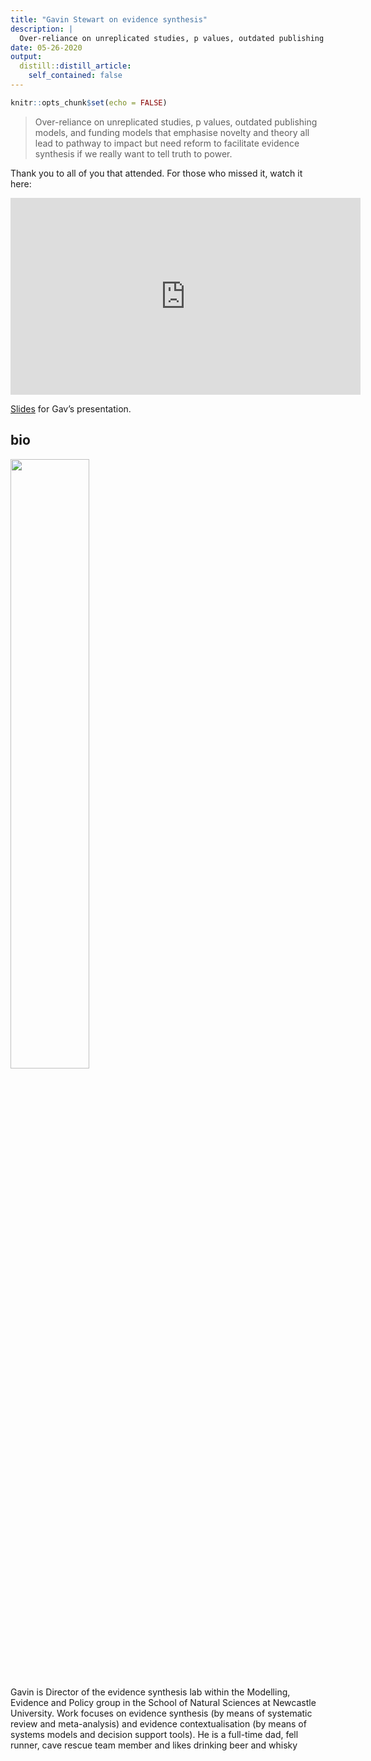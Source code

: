 ```yaml
---
title: "Gavin Stewart on evidence synthesis"
description: |
  Over-reliance on unreplicated studies, p values, outdated publishing models, and funding models that emphasise novelty and theory all lead to pathway to impact but need reform to facilitate evidence synthesis if we really want to tell truth to power.
date: 05-26-2020
output:
  distill::distill_article:
    self_contained: false
---
```


```r
knitr::opts_chunk$set(echo = FALSE)
```
> Over-reliance on unreplicated studies, p values, outdated publishing models, and funding models that emphasise novelty and theory all lead to pathway to impact but need reform to facilitate evidence synthesis if we really want to tell truth to power.

Thank you to all of you that attended. For those who missed it, watch it here:

<iframe width="560" height="315" src="https://www.youtube.com/embed/dyWRn0uBF2o" frameborder="0" allow="accelerometer; autoplay; encrypted-media; gyroscope; picture-in-picture" allowfullscreen></iframe>

[Slides](https://softloud.github.io/matchametaresearch/slides/gavin-stewart) for Gav's presentation.

## bio

![](gavin-stewart.jpg){ width=50%}

Gavin is Director of the evidence synthesis lab within the Modelling, Evidence and Policy group in the School of Natural Sciences at Newcastle University. Work focuses on evidence synthesis (by means of systematic review and meta-analysis) and evidence contextualisation (by means of systems models and decision support tools). He is a full-time dad, fell runner, cave rescue team member and likes drinking beer and whisky
